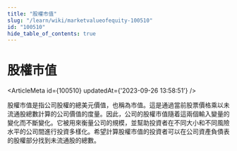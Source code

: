 ```yaml
---
title: "股權市值"
slug: "/learn/wiki/marketvalueofequity-100510"
id: "100510"
hide_table_of_contents: true
---
```



# 股權市值

<ArticleMeta id={100510} updatedAt={'2023-09-26 13:58:51'} />
<div className='border-solid border-b border-t-0 my-4 border-[var(--ifm-color-gray-300)]' />

股權市值是指公司股權的總美元價值，也稱為市值。這是通過當前股票價格乘以未流通股總數計算的公司價值的度量。因此，公司的股權市值隨着這兩個輸入變量的變化而不斷變化。它被用來衡量公司的規模，並幫助投資者在不同大小和不同風險水平的公司間進行投資多樣化。希望計算股權市值的投資者可以在公司資產負債表的股權部分找到未流通股的總數。
